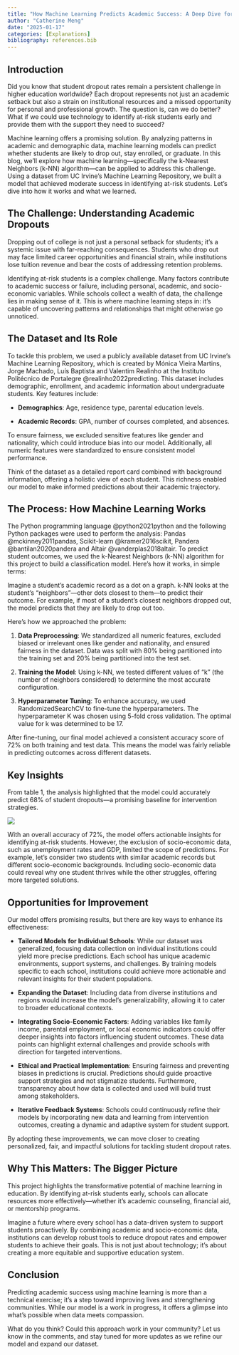 ```yaml
---
title: "How Machine Learning Predicts Academic Success: A Deep Dive for Everyone"
author: "Catherine Meng"
date: "2025-01-17"
categories: [Explanations]
bibliography: references.bib
---
```


## **Introduction**

Did you know that student dropout rates remain a persistent challenge in higher education worldwide? Each dropout represents not just an academic setback but also a strain on institutional resources and a missed opportunity for personal and professional growth. The question is, can we do better? What if we could use technology to identify at-risk students early and provide them with the support they need to succeed?

Machine learning offers a promising solution. By analyzing patterns in academic and demographic data, machine learning models can predict whether students are likely to drop out, stay enrolled, or graduate. In this blog, we’ll explore how machine learning—specifically the k-Nearest Neighbors (k-NN) algorithm—can be applied to address this challenge. Using a dataset from UC Irvine’s Machine Learning Repository, we built a model that achieved moderate success in identifying at-risk students. Let’s dive into how it works and what we learned.

## **The Challenge: Understanding Academic Dropouts**

Dropping out of college is not just a personal setback for students; it’s a systemic issue with far-reaching consequences. Students who drop out may face limited career opportunities and financial strain, while institutions lose tuition revenue and bear the costs of addressing retention problems.

Identifying at-risk students is a complex challenge. Many factors contribute to academic success or failure, including personal, academic, and socio-economic variables. While schools collect a wealth of data, the challenge lies in making sense of it. This is where machine learning steps in: it’s capable of uncovering patterns and relationships that might otherwise go unnoticed.

## **The Dataset and Its Role**

To tackle this problem, we used a publicly available dataset from UC Irvine’s Machine Learning Repository, which is created by Mónica Vieira Martins, Jorge Machado, Luís Baptista and Valentim Realinho at the Instituto Politécnico de Portalegre @realinho2022predicting. This dataset includes demographic, enrollment, and academic information about undergraduate students. Key features include:

- **Demographics**: Age, residence type, parental education levels.

- **Academic Records**: GPA, number of courses completed, and absences.

To ensure fairness, we excluded sensitive features like gender and nationality, which could introduce bias into our model. Additionally, all numeric features were standardized to ensure consistent model performance.

Think of the dataset as a detailed report card combined with background information, offering a holistic view of each student. This richness enabled our model to make informed predictions about their academic trajectory.

## **The Process: How Machine Learning Works**

The Python programming language @python2021python and the following Python packages were used to perform the analysis: Pandas @mckinney2011pandas, Scikit-learn @kramer2016scikit, Pandera @bantilan2020pandera and Altair @vanderplas2018altair. To predict student outcomes, we used the k-Nearest Neighbors (k-NN) algorithm for this project to build a classification model. Here’s how it works, in simple terms:

Imagine a student’s academic record as a dot on a graph. k-NN looks at the student’s “neighbors”—other dots closest to them—to predict their outcome. For example, if most of a student’s closest neighbors dropped out, the model predicts that they are likely to drop out too.

Here’s how we approached the problem:

1. **Data Preprocessing**: We standardized all numeric features, excluded biased or irrelevant ones like gender and nationality, and ensured fairness in the dataset. Data was split with 80% being partitioned into the training set and 20% being partitioned into the test set.

2. **Training the Model**: Using k-NN, we tested different values of “k” (the number of neighbors considered) to determine the most accurate configuration.

3. **Hyperparameter Tuning**: To enhance accuracy, we used RandomizedSearchCV to fine-tune the hyperparameters. The hyperparameter K was chosen using 5-fold cross validation. The optimal value for k was determined to be 17.

After fine-tuning, our final model achieved a consistent accuracy score of 72% on both training and test data. This means the model was fairly reliable in predicting outcomes across different datasets.

## **Key Insights**

From table 1, the analysis highlighted that the model could accurately predict 68% of student dropouts—a promising baseline for intervention strategies. 

![](table1.png)

With an overall accuracy of 72%, the model offers actionable insights for identifying at-risk students. However, the exclusion of socio-economic data, such as unemployment rates and GDP, limited the scope of predictions. For example, let’s consider two students with similar academic records but different socio-economic backgrounds. Including socio-economic data could reveal why one student thrives while the other struggles, offering more targeted solutions.

## **Opportunities for Improvement**

Our model offers promising results, but there are key ways to enhance its effectiveness:

- **Tailored Models for Individual Schools**: While our dataset was generalized, focusing data collection on individual institutions could yield more precise predictions. Each school has unique academic environments, support systems, and challenges. By training models specific to each school, institutions could achieve more actionable and relevant insights for their student populations.

- **Expanding the Dataset**: Including data from diverse institutions and regions would increase the model's generalizability, allowing it to cater to broader educational contexts.

- **Integrating Socio-Economic Factors**: Adding variables like family income, parental employment, or local economic indicators could offer deeper insights into factors influencing student outcomes. These data points can highlight external challenges and provide schools with direction for targeted interventions.

- **Ethical and Practical Implementation**: Ensuring fairness and preventing biases in predictions is crucial. Predictions should guide proactive support strategies and not stigmatize students. Furthermore, transparency about how data is collected and used will build trust among stakeholders.

- **Iterative Feedback Systems**: Schools could continuously refine their models by incorporating new data and learning from intervention outcomes, creating a dynamic and adaptive system for student support.

By adopting these improvements, we can move closer to creating personalized, fair, and impactful solutions for tackling student dropout rates.

## **Why This Matters: The Bigger Picture**

This project highlights the transformative potential of machine learning in education. By identifying at-risk students early, schools can allocate resources more effectively—whether it’s academic counseling, financial aid, or mentorship programs.

Imagine a future where every school has a data-driven system to support students proactively. By combining academic and socio-economic data, institutions can develop robust tools to reduce dropout rates and empower students to achieve their goals. This is not just about technology; it’s about creating a more equitable and supportive education system.

## **Conclusion**

Predicting academic success using machine learning is more than a technical exercise; it’s a step toward improving lives and strengthening communities. While our model is a work in progress, it offers a glimpse into what’s possible when data meets compassion.

What do you think? Could this approach work in your community? Let us know in the comments, and stay tuned for more updates as we refine our model and expand our dataset.